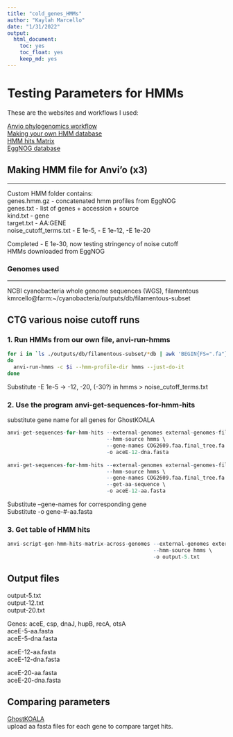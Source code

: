 ```yaml
---
title: "cold_genes_HMMs"
author: "Kaylah Marcello"
date: "1/31/2022"
output:
  html_document:
    toc: yes
    toc_float: yes
    keep_md: yes
---
```


# Testing Parameters for HMMs 

These are the websites and workflows I used:

[Anvio phylogenomics workflow](https://merenlab.org/2017/06/07/phylogenomics/)  
[Making your own HMM database](https://merenlab.org/2016/05/21/archaeal-single-copy-genes/)  
[HMM hits Matrix](https://anvio.org/help/main/programs/anvi-script-gen-hmm-hits-matrix-across-genomes/)  
[EggNOG database](http://eggnog5.embl.de/#/app/results)

## Making HMM file for Anvi'o (x3)
***
Custom HMM folder contains:  
genes.hmm.gz - concatenated hmm profiles from EggNOG  
genes.txt - list of genes + accession + source  
kind.txt - gene  
target.txt - AA:GENE  
noise_cutoff_terms.txt - E 1e-5, - E 1e-12, -E 1e-20  

Completed - E 1e-30, now testing stringency of noise cutoff  
HMMs downloaded from EggNOG  

### Genomes used
***
NCBI cyanobacteria whole genome sequences (WGS), filamentous  
kmrcello@farm:~/cyanobacteria/outputs/db/filamentous-subset  

## CTG various noise cutoff runs

### 1. Run HMMs from our own file, anvi-run-hmms
```bash
for i in `ls ./outputs/db/filamentous-subset/*db | awk 'BEGIN{FS=".fa"}{print $1}'`
do
  anvi-run-hmms -c $i --hmm-profile-dir hmms --just-do-it
done
```  
Substitute -E 1e-5 -> -12, -20, (-30?) in hmms > noise_cutoff_terms.txt  

### 2. Use the program anvi-get-sequences-for-hmm-hits 
substitute gene name for all genes for GhostKOALA
```r
anvi-get-sequences-for-hmm-hits --external-genomes external-genomes-filamentous-names.tsv \
                                --hmm-source hmms \
                                --gene-names COG2609.faa.final_tree.fa \
                                -o aceE-12-dna.fasta  
  
anvi-get-sequences-for-hmm-hits --external-genomes external-genomes-filamentous-names.tsv \
                                --hmm-source hmms \
                                --gene-names COG2609.faa.final_tree.fa \
                                --get-aa-sequence \
                                -o aceE-12-aa.fasta  
```  
Substitute --gene-names for corresponding gene  
Substitute -o gene-#-aa.fasta  

### 3. Get table of HMM hits
```r
anvi-script-gen-hmm-hits-matrix-across-genomes --external-genomes external-genomes-filamentous-names.tsv \
                                               --hmm-source hmms \
                                               -o output-5.txt
```

## Output files
output-5.txt  
output-12.txt  
output-20.txt  

Genes: aceE, csp, dnaJ, hupB, recA, otsA  
aceE-5-aa.fasta  
aceE-5-dna.fasta  

aceE-12-aa.fasta  
aceE-12-dna.fasta  

aceE-20-aa.fasta  
aceE-20-dna.fasta  

## Comparing parameters
[GhostKOALA](https://www.kegg.jp/ghostkoala/)  
upload aa fasta files for each gene to compare target hits.
